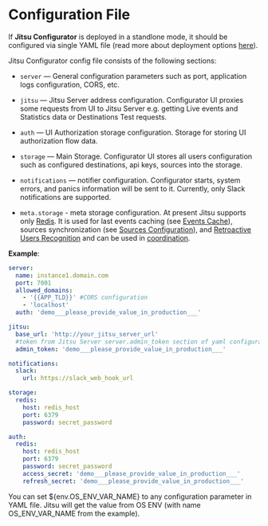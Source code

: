# Configuration File

If **Jitsu Configurator** is deployed in a standlone mode, it should be configured via single YAML file
(read more about deployment options [here](/docs/deployment/)).

Jitsu Configurator config file consists of the following sections:

* `server` — General configuration parameters such as port, application logs configuration, CORS, etc.
* `jitsu` — Jitsu Server address configuration. Configurator UI proxies some requests from UI to Jitsu Server e.g. getting Live events and Statistics data or Destinations Test requests.
* `auth` — UI Authorization storage configuration. Storage for storing UI authorization flow data.
* `storage` — Main Storage. Configurator UI stores all users configuration such as configured destinations, api keys, sources into the storage.
* `notifications` — notifier configuration. Configurator starts, system errors, and panics information will be sent to it. Currently, only Slack notifications are supported.

* `meta.storage` - meta storage configuration. At present Jitsu supports only [Redis](https://redis.io/). It is used for last events caching (see [Events Cache](/docs/other-features/events-cache)), sources synchronization (see [Sources Configuration](/docs/sources-configuration/)), and [Retroactive Users Recognition](/docs/other-features/retroactive-user-recognition) and can be used in [coordination](/docs/other-features/scaling-eventnative).

**Example**:

```yaml
server:
  name: instance1.domain.com
  port: 7001
  allowed_domains:
    - '{{APP_TLD}}' #CORS configuration
    - 'localhost'
  auth: 'demo___please_provide_value_in_production___'

jitsu:
  base_url: 'http://your_jitsu_server_url'
  #token from Jitsu Server server.admin_token section of yaml configuration
  admin_token: 'demo___please_provide_value_in_production___'

notifications:
  slack:
    url: https://slack_web_hook_url

storage:
  redis:
    host: redis_host
    port: 6379
    password: secret_password

auth:
  redis:
    host: redis_host
    port: 6379
    password: secret_password
    access_secret: 'demo___please_provide_value_in_production___'
    refresh_secret: 'demo___please_provide_value_in_production___'
```

<Hint>
    You can set ${env.OS_ENV_VAR_NAME} to any configuration parameter in YAML file. Jitsu will get the value from OS ENV (with name OS_ENV_VAR_NAME from the example).
</Hint>